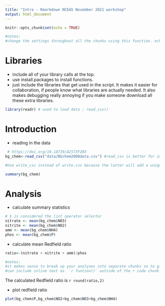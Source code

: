 ```yaml
---
title: "Intro - Rmarkdown NCEAS November 2021 workshop"
output: html_document
---
```


```r
knitr::opts_chunk$set(echo = TRUE) 

#notes: 
#change the settings throughout all the chunks using this function. echo=TRUE shows code. echo=FALSe removes the code from all chunks.
```

# Libraries
- include all of your library calls at the top. 
- use install.packages to install functions. 
- just include the libraries that get used in the script. It makes it easier for collaboration, if people know what libraries are actually needed. It also makes debugging really annoying if you make someone download all these extra libraries. 

```r
library(readr) # used to load data ; read_csv()

```


# Introduction

- reading in the data
```r
 # https://doi.org/10.18739/A25T3FZ8X
bg_chem<-read_csv("data/BGchem2008data.csv") #read_csv is better for importing csv because it does better at parsing column types, its much faster than read.csv, and it also defaults to no "strings as factors"

#Use write_csv instead of write.csv because the latter will add a unique rownames column which makes problems for output datasets multiple times. 

summary(bg_chem)

```


# Analysis

- calculate summary statistics
```r
# $ is considered the list operator selector
nitrate <- mean(bg_chem$NO3)
nitrite <- mean(bg_chem$NO2)
amm <- mean(bg_chem$NH4)
phos <- mean(bg_chem$P)
```

- calculate mean Redfield ratio
```r
ratio<-(nitrate + nitrite + amm)/phos

#notes: 
#it makes sense to break up your analyses into separate chunks so to give you a chance to run things incrementally. And also to document what does into each logical step. One chunk per data processing step. One plot per chunk. 
#can include inline text as  `r funtion()` outside of the r code chunk
```


The calculated Redfield ratio is `r round(ratio,2)`

- plot redfield ratio 
```r
plot(bg_chem$P,bg_chem$NO2+bg_chem$NO3+bg_chem$NH4)
```


